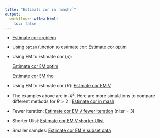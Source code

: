 ```yaml
---
title: "Estimate cor in `mashr`"
output:
  workflowr::wflow_html:
    toc: false
---
```


* [Estimate cor problem](EstimateCor.html)
    
* Using `optim` function to estimate cor: [Estimate cor optim](EstimateCorOptim.html)

* Using EM to estimate cor ($\rho$): 

    [Estimate cor EM optim](EstimateCorEM.html)
    
    [Estimate cor EM rho](EstimateCorEM2.html)

* Using EM to estimate cor ($V$): [Estimate cor EM V](EstimateCorMaxMV.html)

* The examples above are in $\mathcal{R}^{2}$. Here are more simulations to compare different methods for $R > 2$ : [Estimate cor in mash](EstimateCorMaxMash.html)

* Fewer iteration: [Estimate cor EM V fewer iteration](EstimateCorMaxMVIter.html) (niter = 3)

* Shorter Ulist: [Estimate cor EM V shorter Ulist](EstimateCorMaxMVUlist.html)

* Smaller samples: [Estimate cor EM V subset data](EstimateCorMaxMVSample.html)
